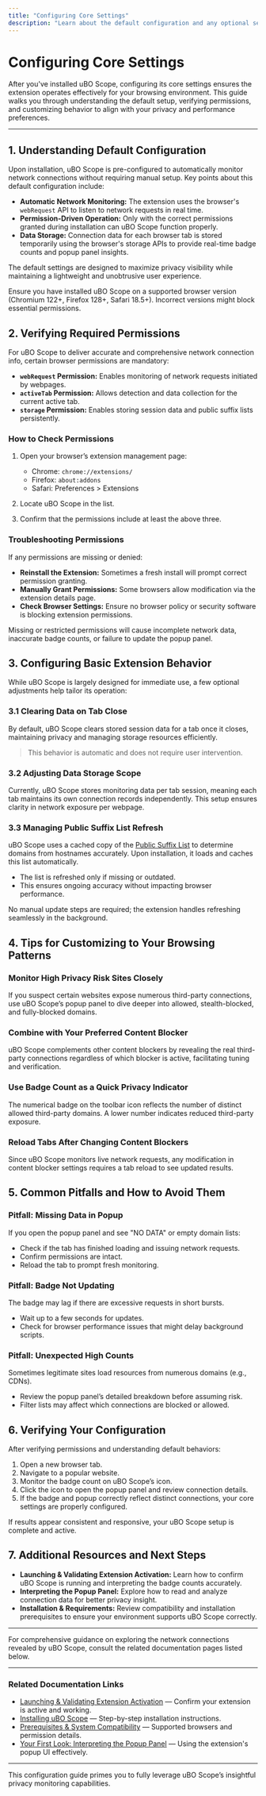 ```yaml
---
title: "Configuring Core Settings"
description: "Learn about the default configuration and any optional settings available after installation. Covers basic extension setup, permission verification, and tips for customizing behavior to match your browsing patterns."
---
```


# Configuring Core Settings

After you've installed uBO Scope, configuring its core settings ensures the extension operates effectively for your browsing environment. This guide walks you through understanding the default setup, verifying permissions, and customizing behavior to align with your privacy and performance preferences.

---

## 1. Understanding Default Configuration

Upon installation, uBO Scope is pre-configured to automatically monitor network connections without requiring manual setup. Key points about this default configuration include:

- **Automatic Network Monitoring:** The extension uses the browser's `webRequest` API to listen to network requests in real time.
- **Permission-Driven Operation:** Only with the correct permissions granted during installation can uBO Scope function properly.
- **Data Storage:** Connection data for each browser tab is stored temporarily using the browser's storage APIs to provide real-time badge counts and popup panel insights.

The default settings are designed to maximize privacy visibility while maintaining a lightweight and unobtrusive user experience.

<Check>
Ensure you have installed uBO Scope on a supported browser version (Chromium 122+, Firefox 128+, Safari 18.5+). Incorrect versions might block essential permissions.
</Check>

## 2. Verifying Required Permissions

For uBO Scope to deliver accurate and comprehensive network connection info, certain browser permissions are mandatory:

- **`webRequest` Permission:** Enables monitoring of network requests initiated by webpages.
- **`activeTab` Permission:** Allows detection and data collection for the current active tab.
- **`storage` Permission:** Enables storing session data and public suffix lists persistently.

### How to Check Permissions

1. Open your browser’s extension management page:
   - Chrome: `chrome://extensions/`
   - Firefox: `about:addons`
   - Safari: Preferences > Extensions

2. Locate uBO Scope in the list.
3. Confirm that the permissions include at least the above three.

### Troubleshooting Permissions

If any permissions are missing or denied:

- **Reinstall the Extension:** Sometimes a fresh install will prompt correct permission granting.
- **Manually Grant Permissions:** Some browsers allow modification via the extension details page.
- **Check Browser Settings:** Ensure no browser policy or security software is blocking extension permissions.

<Tip>
Missing or restricted permissions will cause incomplete network data, inaccurate badge counts, or failure to update the popup panel.
</Tip>

## 3. Configuring Basic Extension Behavior

While uBO Scope is largely designed for immediate use, a few optional adjustments help tailor its operation:

### 3.1 Clearing Data on Tab Close

By default, uBO Scope clears stored session data for a tab once it closes, maintaining privacy and managing storage resources efficiently.

> This behavior is automatic and does not require user intervention.

### 3.2 Adjusting Data Storage Scope

Currently, uBO Scope stores monitoring data per tab session, meaning each tab maintains its own connection records independently. This setup ensures clarity in network exposure per webpage.

### 3.3 Managing Public Suffix List Refresh

uBO Scope uses a cached copy of the [Public Suffix List](https://publicsuffix.org/) to determine domains from hostnames accurately. Upon installation, it loads and caches this list automatically.

- The list is refreshed only if missing or outdated.
- This ensures ongoing accuracy without impacting browser performance.

<Note>
No manual update steps are required; the extension handles refreshing seamlessly in the background.
</Note>

## 4. Tips for Customizing to Your Browsing Patterns

### Monitor High Privacy Risk Sites Closely
If you suspect certain websites expose numerous third-party connections, use uBO Scope’s popup panel to dive deeper into allowed, stealth-blocked, and fully-blocked domains.

### Combine with Your Preferred Content Blocker
uBO Scope complements other content blockers by revealing the real third-party connections regardless of which blocker is active, facilitating tuning and verification.

### Use Badge Count as a Quick Privacy Indicator
The numerical badge on the toolbar icon reflects the number of distinct allowed third-party domains. A lower number indicates reduced third-party exposure.

### Reload Tabs After Changing Content Blockers
Since uBO Scope monitors live network requests, any modification in content blocker settings requires a tab reload to see updated results.

## 5. Common Pitfalls and How to Avoid Them

### Pitfall: Missing Data in Popup
If you open the popup panel and see "NO DATA" or empty domain lists:

- Check if the tab has finished loading and issuing network requests.
- Confirm permissions are intact.
- Reload the tab to prompt fresh monitoring.

### Pitfall: Badge Not Updating
The badge may lag if there are excessive requests in short bursts.

- Wait up to a few seconds for updates.
- Check for browser performance issues that might delay background scripts.

### Pitfall: Unexpected High Counts
Sometimes legitimate sites load resources from numerous domains (e.g., CDNs).

- Review the popup panel’s detailed breakdown before assuming risk.
- Filter lists may affect which connections are blocked or allowed.

## 6. Verifying Your Configuration

After verifying permissions and understanding default behaviors:

1. Open a new browser tab.
2. Navigate to a popular website.
3. Monitor the badge count on uBO Scope’s icon.
4. Click the icon to open the popup panel and review connection details.
5. If the badge and popup correctly reflect distinct connections, your core settings are properly configured.

<Check>
If results appear consistent and responsive, your uBO Scope setup is complete and active.
</Check>

## 7. Additional Resources and Next Steps

- **Launching & Validating Extension Activation:** Learn how to confirm uBO Scope is running and interpreting the badge counts accurately.
- **Interpreting the Popup Panel:** Explore how to read and analyze connection data for better privacy insight.
- **Installation & Requirements:** Review compatibility and installation prerequisites to ensure your environment supports uBO Scope correctly.


---

For comprehensive guidance on exploring the network connections revealed by uBO Scope, consult the related documentation pages listed below.

---

### Related Documentation Links

- [Launching & Validating Extension Activation](/getting-started/first-run-and-configuration/launch-validate-extension) — Confirm your extension is active and working.
- [Installing uBO Scope](/getting-started/installation-overview/installation-instructions) — Step-by-step installation instructions.
- [Prerequisites & System Compatibility](/getting-started/installation-overview/prerequisites-system-compatibility) — Supported browsers and permission details.
- [Your First Look: Interpreting the Popup Panel](/getting-started/first-run-and-configuration/quick-start-using-popup) — Using the extension's popup UI effectively.


---

This configuration guide primes you to fully leverage uBO Scope’s insightful privacy monitoring capabilities.

